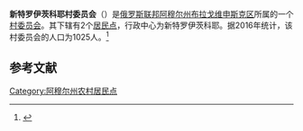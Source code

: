 {{Infobox Settlement
| official_name = 新特罗伊茨科耶村委员会
| native_name = Новотроицкий сельсовет
| settlement_type = [[村委员会|村委员会]]
| subdivision_type = [[国家|国家]]
| subdivision_type1 = [[俄罗斯行政区划|州]]
| subdivision_type2 = [[区_(苏联)|区]]
| subdivision_name = {{RUS}}
| subdivision_name1 = [[阿穆尔州|阿穆尔州]]
| subdivision_name2 = [[布拉戈维申斯克区_(阿穆尔州)|布拉戈维申斯克区]]
| seat_type = 行政中心
| seat = 新特罗伊茨科耶
| population_as_of=2016
| population_footnotes = <ref name=amurstat />
| population_total = 1025
| coordinates_display = inline,title
| latd = 50 | latm = 29 | lats = 54 | latNS = N
| longd = 127 | longm = 33 | longs = 19 | longEW = E
| timezone = [[雅库茨克时间|MSK+6]]
| utc_offset = +9
| blank_name = [[俄罗斯市政土地区划代码|OKTMO编码]]
| blank_info = [http://classif.spb.ru/classificators/view/tma.php?st=A&kr=1&kod=10611432 10611432]
}}
'''新特罗伊茨科耶村委员会'''（{{lang-ru|Новотроицкий сельсовет}}）是[[俄罗斯联邦|俄罗斯联邦]][[阿穆尔州|阿穆尔州]][[布拉戈维申斯克区_(阿穆尔州)|布拉戈维申斯克区]]所属的一个[[村委员会|村委员会]]。其下辖有2个[[居民点|居民点]]，行政中心为新特罗伊茨科耶。据2016年统计，该村委员会的人口为1025人。<ref name=amurstat>{{cite web |url=http://amurstat.gks.ru/wps/wcm/connect/rosstat_ts/amurstat/resources/d600c10043769f3eb9effbdd898fc419/07_1_4.htm |title=Оценка численности населения по городским округам, муниципальным районам, городским и сельским поселениям Амурской области на 1 января 2016 года |language=ru |accessdate=2016-04-21 |archiveurl=https://www.webcitation.org/6gvsqa6qi?url=http://amurstat.gks.ru/wps/wcm/connect/rosstat_ts/amurstat/resources/d600c10043769f3eb9effbdd898fc419/07_1_4.htm |archivedate=2016-04-21 |deadurl=yes }}</ref>

== 参考文献 ==
{{reflist}}

{{Russia-stub}}

[[Category:阿穆尔州农村居民点|Category:阿穆尔州农村居民点]]